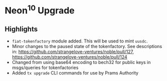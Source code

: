 # Neon<sup>10</sup> Upgrade

## Highlights
- `fiat-tokenfactory` module added. This will be used to mint `uusdc`.
- Minor changes to the paused state of the tokenfactory. See descriptions in: https://github.com/strangelove-ventures/noble/pull/127, https://github.com/strangelove-ventures/noble/pull/124
- Changed from using base64 encoding to bech32 for public keys in msgs/queries for tokenfactories
- Added `tx upgrade` CLI commands for use by Prams Authority
